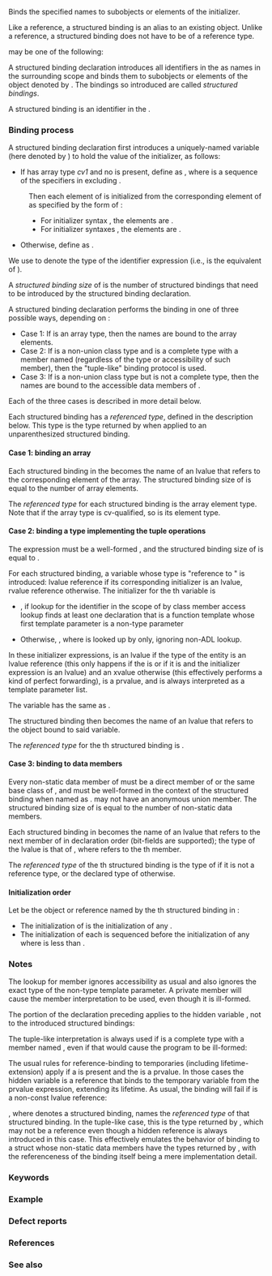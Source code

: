 {{title|Structured binding declaration {{mark since c++17}}}}
{{cpp/language/declarations/navbar}}
Binds the specified names to subobjects or elements of the initializer.

Like a reference, a structured binding is an alias to an existing object. Unlike a reference, a structured binding does not have to be of a reference type.

{{sdsc begin}}
{{sdsc|
{{spar optional|attr}} {{spar|decl-specifier-seq}} {{spar optional|ref-qualifier}} {{ttb|[}} {{spar|sb-identifier-list}} {{ttb|]}} {{spar sep|initializer}}{{ttb|;}}
}}
{{sdsc end}}

{{par begin}}
{{par|{{spar|attr}}|sequence of any number of {{rlp|attributes}}}}
{{par|{{spar|decl-specifier-seq}}|sequence of the following specifiers (following the rules of {{rlpsd|declarations#Simple declaration}}):
{{rrev|since=c++26|
* {{rlpt|constexpr}}
* {{rlpt|constinit}}
}}
* {{ltt|cpp/keyword/static}}
* {{ltt|cpp/keyword/thread_local}}
* {{ltt|cpp/keyword/const}}
* {{ltt|cpp/keyword/volatile}} {{mark deprecated c++20}}
* {{rlpt|auto}}}}
{{par|{{spar|ref-qualifier}}|either {{ttb|&amp;}} or {{ttb|&amp;&amp;}}}}
{{par|{{spar|sb-identifier-list}}|list of comma-separated identifiers introduced by this declaration{{rev inl|since=c++26|, each identifier may be followed by an {{rlp|attributes|attribute specifier sequence}}}}}}
{{par|{{spar|initializer}}|an initializer (see below)}}
{{par end}}


{{spar|initializer}} may be one of the following:
{{sdsc begin}}
{{sdsc|num=1|
{{ttb|1==}} {{spar|expression}}
}}
{{sdsc|num=2|
{{ttb|{}} {{spar|expression}} {{ttb|}}}
}}
{{sdsc|num=3|
{{ttb|(}} {{spar|expression}} {{ttb|)}}
}}
{{sdsc end}}

{{par begin}}
{{par|{{spar|expression}}|any expression (except unparenthesized {{rlp|operator other#Built-in comma operator|comma expressions}})}}
{{par end}}


A structured binding declaration introduces all identifiers in the {{spar|sb-identifier-list}} as names in the surrounding scope and binds them to subobjects or elements of the object denoted by {{spar|expression}}. The bindings so introduced are called ''structured bindings''.

{{rrev|since=c++26|
One of the identifiers in the {{spar|sb-identifier-list}} can be preceded by an ellipsis. Such an identifier introduces a ''structured binding pack''.

The identifier must declare a {{rlpsd|templates#Templated entity}}.
}}

A structured binding is an identifier in the {{spar|sb-identifier-list}}{{sep}}{{rev inl|since=c++26| that is not preceded by an ellipsis, or an element of a structured binding pack introduced in the same identifier list}}.

===Binding process===
A structured binding declaration first introduces a uniquely-named variable (here denoted by {{c|e}}) to hold the value of the initializer, as follows:
* If {{spar|expression}} has array type ''cv1'' {{tt|A}} and no {{spar|ref-qualifier}} is present, define {{c|e}} as {{box|{{spar optional|attr}} {{spar|specifiers}} {{tt|A e;}}}}, where {{spar|specifiers}} is a sequence of the specifiers in {{spar|decl-specifier-seq}} excluding {{c/core|auto}}.
: Then each element of {{c|e}} is initialized from the corresponding element of {{spar|expression}} as specified by the form of {{spar|initializer}}{{sep}}:
:* For initializer syntax {{v|1}}, the elements are {{rlp|copy initialization|copy-initialized}}.
:* For initializer syntaxes {{v|2,3}}, the elements are {{rlp|direct initialization|direct-initialized}}.
* Otherwise, define {{c|e}} as {{box|{{spar optional|attr}} {{spar|decl-specifier-seq}} {{spar optional|ref-qualifier}} {{tt|e}} {{spar sep|initializer}}{{tt|;}}}}.

We use {{tt|E}} to denote the type of the identifier expression {{c|e}} (i.e., {{tt|E}} is the equivalent of {{c/core|std::remove_reference_t&lt;decltype((e))&gt;}}).

A ''structured binding size'' of {{tt|E}} is the number of structured bindings that need to be introduced by the structured binding declaration.

{{rev begin}}
{{rev|until=c++26|
The number of identifiers in {{spar|sb-identifier-list}} must be equal to the structured binding size of {{tt|E}}.
}}
{{rev|since=c++26|
Given the number of identifiers in {{spar|sb-identifier-list}} as {{c|N}} and the structured binding size of {{tt|E}} as {{c|S}}:
* If there is no structured binding pack, {{c|N}} must be equal to {{c|S}}.
* Otherwise, the number of non-pack elements (i.e., {{c|N - 1}}) must be less than or equal to {{c|S}}, and the number of elements of the structured binding pack is {{c|S - N + 1}} (which can be zero).
}}
{{rev end}}

{{source|1=
struct C { int x, y, z; };

template&lt;class T&gt;
void now_i_know_my() 
{
    auto [a, b, c] = C(); // OK: a, b, c refer to x, y, z, respectively
    auto [d, ...e] = C(); // OK: d refers to x; ...e refers to y and z
    auto [...f, g] = C(); // OK: ...f refers x and y; g refers to z
    auto [h, i, j, ...k] = C();    // OK: the pack k is empty
    auto [l, m, n, o, ...p] = C(); // error: structured binding size is too small
}
}}

A structured binding declaration performs the binding in one of three possible ways, depending on {{tt|E}}:
* Case 1: If {{tt|E}} is an array type, then the names are bound to the array elements.
* Case 2: If {{tt|E}} is a non-union class type and {{c/core|std::tuple_size&lt;E&gt;}} is a complete type with a member named {{tt|value}} (regardless of the type or accessibility of such member), then the "tuple-like" binding protocol is used.
* Case 3: If {{tt|E}} is a non-union class type but {{c/core|std::tuple_size&lt;E&gt;}} is not a complete type, then the names are bound to the accessible data members of {{tt|E}}.

Each of the three cases is described in more detail below. 

Each structured binding has a ''referenced type'', defined in the description below. This type is the type returned by {{rlpt|decltype}} when applied to an unparenthesized structured binding.

====Case 1: binding an array====
Each structured binding in the {{spar|sb-identifier-list}} becomes the name of an lvalue that refers to the corresponding element of the array. The structured binding size of {{tt|E}} is equal to the number of array elements.

The ''referenced type'' for each structured binding is the array element type. Note that if the array type {{tt|E}} is cv-qualified, so is its element type.

{{source|1=
int a[2] = {1, 2};

auto [x, y] = a;    // creates e[2], copies a into e,
                    // then x refers to e[0], y refers to e[1]
auto&amp; [xr, yr] = a; // xr refers to a[0], yr refers to a[1]
}}

====Case 2: binding a type implementing the tuple operations====
The expression {{c|std::tuple_size&lt;E&gt;::value}} must be a well-formed {{rlpsd|constant expression#Integral constant expression}}, and the structured binding size of {{tt|E}} is equal to {{c|std::tuple_size&lt;E&gt;::value}}.

For each structured binding, a variable whose type is "reference to {{c/core|std::tuple_element&lt;I, E&gt;::type}}" is introduced: lvalue reference if its corresponding initializer is an lvalue, rvalue reference otherwise. The initializer for the {{c|I}}th variable is
* {{c|e.get&lt;I&gt;()}}, if lookup for the identifier {{tt|get}} in the scope of {{tt|E}} by class member access lookup finds at least one declaration that is a function template whose first template parameter is a non-type parameter
* Otherwise, {{c|get&lt;I&gt;(e)}}, where {{c|get}} is looked up by {{rlp|adl|argument-dependent lookup}} only, ignoring non-ADL lookup.

In these initializer expressions, {{c|e}} is an lvalue if the type of the entity {{c|e}} is an lvalue reference (this only happens if the {{spar|ref-qualifier}} is {{ttb|&amp;}} or if it is {{ttb|&amp;&amp;}} and the initializer expression is an lvalue) and an xvalue otherwise (this effectively performs a kind of perfect forwarding), {{c|I}} is a {{lc|std::size_t}} prvalue, and {{c|&lt;I&gt;}} is always interpreted as a template parameter list. 

The variable has the same {{rlp|storage duration}} as {{c|e}}.

The structured binding then becomes the name of an lvalue that refers to the object bound to said variable.

The ''referenced type'' for the {{c|I}}th structured binding is {{c/core|std::tuple_element&lt;I, E&gt;::type}}.

{{source|1=
float x{};
char  y{};
int   z{};

std::tuple&lt;float&amp;, char&amp;&amp;, int&gt; tpl(x, std::move(y), z);
const auto&amp; [a, b, c] = tpl;
// using Tpl = const std::tuple&lt;float&amp;, char&amp;&amp;, int&gt;;
// a names a structured binding that refers to x (initialized from get&lt;0&gt;(tpl))
// decltype(a) is std::tuple_element&lt;0, Tpl&gt;::type, i.e. float&amp;
// b names a structured binding that refers to y (initialized from get&lt;1&gt;(tpl))
// decltype(b) is std::tuple_element&lt;1, Tpl&gt;::type, i.e. char&amp;&amp;
// c names a structured binding that refers to the third component of tpl, get&lt;2&gt;(tpl)
// decltype(c) is std::tuple_element&lt;2, Tpl&gt;::type, i.e. const int
}}

====Case 3: binding to data members====
Every non-static data member of {{tt|E}} must be a direct member of {{tt|E}} or the same base class of {{tt|E}}, and must be well-formed in the context of the structured binding when named as {{c|e.name}}. {{tt|E}} may not have an anonymous union member. The structured binding size of {{tt|E}} is equal to the number of non-static data members.

Each structured binding in {{spar|sb-identifier-list}} becomes the name of an lvalue that refers to the next member of {{c|e}} in declaration order (bit-fields are supported); the type of the lvalue is that of {{c|e.mI}}, where {{tt|mI}} refers to the {{c|I}}th member.

The ''referenced type'' of the {{c|I}}th structured binding is the type of {{c|e.mI}} if it is not a reference type, or the declared type of {{tt|mI}} otherwise.
{{source|1=
#include &lt;iostream&gt;

struct S
{
    mutable int x1 : 2;
    volatile double y1;
};

S f() { return S{1, 2.3}; }

int main()
{
    const auto [x, y] = f(); // x is an int lvalue identifying the 2-bit bit-field
                             // y is a const volatile double lvalue
    std::cout &lt;&lt; x &lt;&lt; ' ' &lt;&lt; y &lt;&lt; '\n';  // 1 2.3
    x = -2;   // OK
//  y = -2.;  // Error: y is const-qualified
    std::cout &lt;&lt; x &lt;&lt; ' ' &lt;&lt; y &lt;&lt; '\n';  // -2 2.3
}
|output=
1 2.3
-2 2.3
}}

====Initialization order====
Let {{c|valI}} be the object or reference named by the {{c|I}}th structured binding in {{spar sep|sb-identifier-list}}:
* The initialization of {{c|e}} is {{rlp|eval order|sequenced before}} the initialization of any {{c|valI}}.
* The initialization of each {{c|valI}} is sequenced before the initialization of any {{c|valJ}} where {{c|I}} is less than {{c|J}}.

===Notes===
{{rrev|since=c++20|
Structured bindings cannot be {{rlp|constraints|constrained}}:
{{source|1=
template&lt;class T&gt;
concept C = true;

C auto [x, y] = std::pair{1, 2}; // error: constrained
}}
}}

The lookup for member {{tt|get}} ignores accessibility as usual and also ignores the exact type of the non-type template parameter. A private {{c|template&lt;char*&gt; void get();}} member will cause the member interpretation to be used, even though it is ill-formed.

The portion of the declaration preceding {{ttb|[}} applies to the hidden variable {{c|e}}, not to the introduced structured bindings:
{{source|1=
int a = 1, b = 2;
const auto&amp; [x, y] = std::tie(a, b); // x and y are of type int&amp;
auto [z, w] = std::tie(a, b);        // z and w are still of type int&amp;
assert(&amp;z == &amp;a);                    // passes
}}

The tuple-like interpretation is always used if {{c/core|std::tuple_size&lt;E&gt;}} is a complete type with a member named {{tt|value}}, even if that would cause the program to be ill-formed:

{{source|1=
struct A { int x; };

namespace std
{
    template&lt;&gt;
    struct tuple_size&lt;::A&gt; { void value(); };
}

auto [x] = A{}; // error; the "data member" interpretation is not considered.
}}

The usual rules for reference-binding to temporaries (including lifetime-extension) apply if a {{spar|ref-qualifier}} is present and the {{spar|expression}} is a prvalue. In those cases the hidden variable {{c|e}} is a reference that binds to the temporary variable {{rlp|implicit conversion#Temporary materialization|materialized}} from the prvalue expression, extending its lifetime. As usual, the binding will fail if {{c|e}} is a non-const lvalue reference:
{{source|1=
int a = 1;

const auto&amp; [x] = std::make_tuple(a); // OK, not dangling
auto&amp;       [y] = std::make_tuple(a); // error, cannot bind auto&amp; to rvalue std::tuple
auto&amp;&amp;      [z] = std::make_tuple(a); // also OK
}}

{{c/core|decltype(x)}}, where {{c|x}} denotes a structured binding, names the ''referenced type'' of that structured binding. In the tuple-like case, this is the type returned by {{lc|std::tuple_element}}, which may not be a reference even though a hidden reference is always introduced in this case. This effectively emulates the behavior of binding to a struct whose non-static data members have the types returned by {{lc|std::tuple_element}}, with the referenceness of the binding itself being a mere implementation detail.
{{source|1=
std::tuple&lt;int, int&amp;&gt; f();

auto [x, y] = f();       // decltype(x) is int
                         // decltype(y) is int&amp;

const auto [z, w] = f(); // decltype(z) is const int
                         // decltype(w) is int&amp;
}}

{{rrev|until=c++20|
Structured bindings cannot be captured by {{rlp|lambda|lambda expressions}}:
{{source|1=
#include &lt;cassert&gt;

int main()
{
    struct S { int p{6}, q{7}; };
    const auto&amp; [b, d] = S{};
    auto l = [b, d] { return b * d; }; // valid since C++20
    assert(l() == 42);
}
}}
}}


{{rrev|since=c++26|
A structured binding size is allowed to be {{c|0}} as long as the {{spar|sb-identifier-list}} contains exactly one identifier that can only introduce an empty structured binding pack.

{{source|1=
auto return_empty() -&gt; std::tuple&lt;&gt;;

template &lt;class&gt;
void test_empty()
{
    auto [] = return_empty(); // error
    auto [...args] = return_empty(); // OK, args is an empty pack
    auto [one, ...rest] = return_empty(); // error, structured binding size is too small
}
}}
}}

{{ftm begin|core=yes}}
{{ftm|__cpp_structured_bindings|Structured bindings|value=201606L|std=C++17|rowspan=3}}
{{ftm|-|Structured bindings with attributes|value=202403L|std=C++26}}
{{ftm|-|Structured bindings can introduce a pack|value=202411L|std=C++26}}
{{ftm end}}

===Keywords===
{{ltt|cpp/keyword/auto}}

===Example===
{{example
|code=
#include &lt;iomanip&gt;
#include &lt;iostream&gt;
#include &lt;set&gt;
#include &lt;string&gt;

int main()
{
    std::set&lt;std::string&gt; myset{"hello"};
    
    for (int i{2}; i; --i)
    {
        if (auto [iter, success] = myset.insert("Hello"); success) 
            std::cout &lt;&lt; "Insert is successful. The value is "
                      &lt;&lt; std::quoted(*iter) &lt;&lt; ".\n";
        else
            std::cout &lt;&lt; "The value " &lt;&lt; std::quoted(*iter)
                      &lt;&lt; " already exists in the set.\n";
    }
    
    struct BitFields
    {
        // C++20: default member initializer for bit-fields
        int b : 4 {1}, d : 4 {2}, p : 4 {3}, q : 4 {4};
    };
    
    {
        const auto [b, d, p, q] = BitFields{};
        std::cout &lt;&lt; b &lt;&lt; ' ' &lt;&lt; d &lt;&lt; ' ' &lt;&lt; p &lt;&lt; ' ' &lt;&lt; q &lt;&lt; '\n';
    }
    
    {
        const auto [b, d, p, q] = []{ return BitFields{4, 3, 2, 1}; }();
        std::cout &lt;&lt; b &lt;&lt; ' ' &lt;&lt; d &lt;&lt; ' ' &lt;&lt; p &lt;&lt; ' ' &lt;&lt; q &lt;&lt; '\n';
    }
    
    {
        BitFields s;
        
        auto&amp; [b, d, p, q] = s;
        std::cout &lt;&lt; b &lt;&lt; ' ' &lt;&lt; d &lt;&lt; ' ' &lt;&lt; p &lt;&lt; ' ' &lt;&lt; q &lt;&lt; '\n';
        
        b = 4, d = 3, p = 2, q = 1;
        std::cout &lt;&lt; s.b &lt;&lt; ' ' &lt;&lt; s.d &lt;&lt; ' ' &lt;&lt; s.p &lt;&lt; ' ' &lt;&lt; s.q &lt;&lt; '\n';
    }
}
|output=
Insert is successful. The value is "Hello".
The value "Hello" already exists in the set.
1 2 3 4
4 3 2 1
1 2 3 4
4 3 2 1
}}

===Defect reports===
{{dr list begin}}
{{dr list item|wg=cwg|dr=2285|std=C++17|before={{spar|expression}} could refer to the names from {{spar|identifier-list}}|after=the declaration is&lt;br&gt;ill-formed in this case}}
{{dr list item|wg=cwg|dr=2312|std=C++17|before=the meaning of {{c/core|mutable}} was lost in case 3|after=its meaning is still kept}}
{{dr list item|wg=cwg|dr=2313|std=C++17|before=in case 2, the structure binding variables could be redeclared|after=cannot be redeclared}}
{{dr list item|wg=cwg|dr=2339|std=C++17|before=in case 2, the definition of {{c|I}} was missing|after=added the definition}}
{{dr list item|wg=cwg|dr=2341|paper=P1091R3|std=C++17|before=structured bindings could not be&lt;br&gt;declared with static storage duration|after=allowed}}
{{dr list item|wg=cwg|dr=2386|std=C++17|before=the “tuple-like” binding protocol was used&lt;br&gt;whenever {{c/core|std::tuple_size&lt;E&gt;}} is a complete type|after=used only when {{c/core|std::tuple_size&lt;E&gt;}}&lt;br&gt;has a member {{tt|value}}}}
{{dr list item|wg=cwg|dr=2506|std=C++17|before=if {{spar|expression}} is of a cv-qualified array type,&lt;br&gt;the cv-qualification was carried over to {{tt|E}}|after=discards that cv-qualification}}
{{dr list item|wg=cwg|dr=2635|std=C++20|before=structured bindings could be constrained|after=prohibited}}
{{dr list item|wg=cwg|dr=2867|std=C++17|before=the initialization order was unclear|after=made clear}}
{{dr list item|paper=P0961R1|std=C++17|before=in case 2, member {{tt|get}} was used&lt;br&gt;if lookup finds a {{tt|get}} of any kind|after=only if lookup finds a function&lt;br&gt;template with a non-type parameter}}
{{dr list item|paper=P0969R0|std=C++17|before=in case 3, the members were required to be public|after=only required to be accessible&lt;br&gt;in the context of the declaration}}
{{dr list end}}

===References===
{{ref std c++23}}
{{ref std|section=9.6|title=Structured binding declarations|id=dcl.struct.bind|p=228-229}}
{{ref std end}}
{{ref std c++20}}
{{ref std|section=9.6|title=Structured binding declarations|id=dcl.struct.bind|p=219-220}}
{{ref std end}}
{{ref std c++17}}
{{ref std|section=11.5|title=Structured binding declarations|id=dcl.struct.bind|p=219-220}}
{{ref std end}}

===See also===
{{dsc begin}}
{{dsc inc|cpp/utility/tuple/dsc tie}}
{{dsc end}}

{{langlinks|es|ja|ru|zh}}